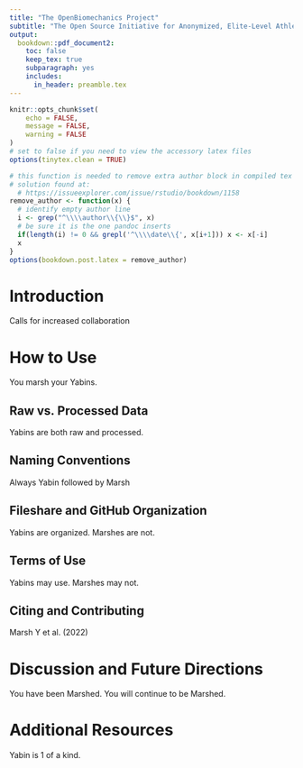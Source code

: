 ```yaml
---
title: "The OpenBiomechanics Project"
subtitle: "The Open Source Initiative for Anonymized, Elite-Level Athletic Motion Capture Data"
output: 
  bookdown::pdf_document2:
    toc: false
    keep_tex: true
    subparagraph: yes
    includes:
      in_header: preamble.tex
---
```


```r
knitr::opts_chunk$set(
	echo = FALSE,
	message = FALSE,
	warning = FALSE
)
# set to false if you need to view the accessory latex files
options(tinytex.clean = TRUE)

# this function is needed to remove extra author block in compiled tex doc
# solution found at:
  # https://issueexplorer.com/issue/rstudio/bookdown/1158
remove_author <- function(x) {
  # identify empty author line
  i <- grep("^\\\\author\\{\\}$", x)
  # be sure it is the one pandoc inserts
  if(length(i) != 0 && grepl('^\\\\date\\{', x[i+1])) x <- x[-i]
  x
}
options(bookdown.post.latex = remove_author)
```

\pagenumbering{gobble}
\begin{center}
Keywords: open access, baseball, pitching
\end{center}

\bigskip
\bigskip
\begin{abstract}
\doublespacing
Elite sport's interest in quantifying human movement increases with each passing year. However, analysis of sport biomechanics data has traditionally been restricted to academic laboratories and professional sport organizations. A public sport biomechanics resource would democratize access to human movement data and accelerate progress and innovation for the sport biomechanics field as a whole. Therefore, our purpose here is to introduce \href{www.openbiomechanics.org}{\textbf{\textit{The OpenBiomechanics Project}}}, an initiative to provide free, elite-level, research grade motion capture data to the general public for independent individual exploration and analysis. We begin by providing raw and processed data from a sample of 100 baseball pitchers. We then discuss future expansion to other sports and athletic movements. Supporting documentation and additional resources are also provided.
\end{abstract}

\newpage
# Introduction

Calls for increased collaboration 

# How to Use

You marsh your Yabins.

## Raw vs. Processed Data

Yabins are both raw and processed.

## Naming Conventions

Always Yabin followed by Marsh

## Fileshare and GitHub Organization

Yabins are organized. Marshes are not.

## Terms of Use

Yabins may use. Marshes may not.

## Citing and Contributing

Marsh Y et al. (2022) \textit{Journal of Marshes}

# Discussion and Future Directions

You have been Marshed. You will continue to be Marshed.

# Additional Resources

Yabin is 1 of a kind.